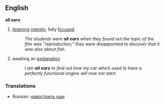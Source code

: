 == English ==
{{idiom2}}
'''all ears'''
# [[listening]] [[intently]]; fully [[focused]]
#: ''The students were '''all ears''' when they found out the topic of the film was "reproduction;" they were disappointed to discover that it was also about fish.''
# awaiting an [[explanation]]
#: ''I am '''all ears''' to find out how my car which used to have a perfectly functional engine will now not start.''

=== Translations ===
*Russian: [[навострить уши]]